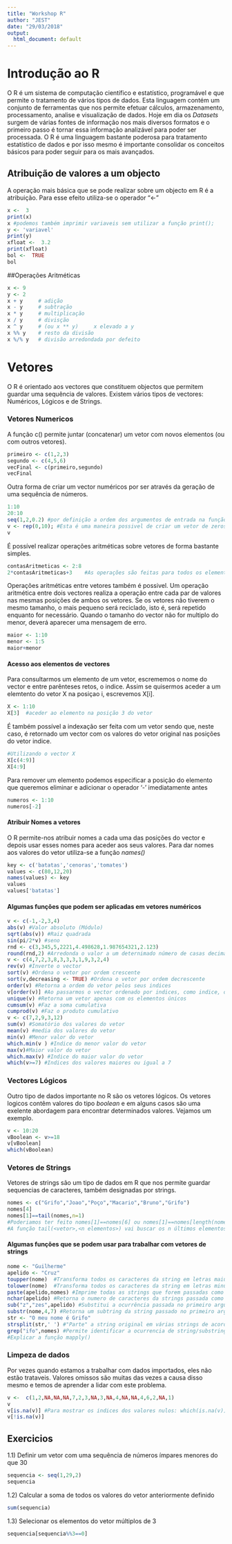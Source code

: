 ```yaml
---
title: "Workshop R"
author: "JEST"
date: "29/03/2018"
output:
  html_document: default
---
```


# Introdução ao R
  O R é um sistema de computação científico e estatístico, programável e que permite o tratamento de vários tipos de dados. Esta linguagem contém um conjunto de ferramentas que nos permite efetuar cálculos, armazenamento, processamento, analise e visualização de dados. 
  Hoje em dia os _Datasets_ surgem de várias fontes de informação nos mais diversos formatos e o primeiro passo é tornar essa informação analizável para poder ser processada.
  O R é uma linguagem bastante poderosa para tratamento estatístico de dados e por isso mesmo é importante consolidar os conceitos básicos para poder seguir para os mais avançados.

## Atribuição de valores a um objecto
A operação mais básica que se pode realizar sobre um objecto em R é a atribuição. Para esse efeito utiliza-se o operador "<-"
```r
x <-  3
print(x)
x #podemos também imprimir variaveis sem utilizar a função print();
y <- 'variavel'
print(y)
xfloat <-  3.2
print(xfloat)
bol <-  TRUE
bol
```

##Operações Aritméticas

```r
x <- 9
y <- 2
x + y 	  # adição
x - y 	  # subtração
x * y 	  # multiplicação
x / y 	  # divisção
x ^ y     # (ou x ** y) 	x elevado a y
x %% y 	  # resto da divisão
x %/% y   # divisão arredondada por defeito
```

# Vetores 
O R é orientado aos vectores que constituem objectos que permitem guardar uma sequência de valores. Existem vários tipos de vectores: Numéricos, Lógicos e de Strings.

### Vetores Numericos
A função c() permite juntar (concatenar) um vetor com novos elementos (ou com outros vetores).
```r
primeiro <- c(1,2,3)
segundo <- c(4,5,6)
vecFinal <- c(primeiro,segundo)
vecFinal
```
Outra forma de criar um vector numéricos por ser através da geração de uma sequência de números. 
```r
1:10
20:10
seq(1,2,0.2) #por definição a ordem dos argumentos de entrada na função seq é: from, to, by. Se especificarmos estes argumentos podemos trocar a ordem. Exemplo: seq(by=0.1,to=2,from=1). Se não especificarmos o passo (by), por definição é 1.
v <- rep(0,10); #Esta é uma maneira possivel de criar um vetor de zeros. No primeiro argumento indicamos o numeros que queremos repetir e no segundo argumento indicamos quantas vezes queremos repetir.
v
```
É possível realizar operações aritméticas sobre vetores de forma bastante simples.
```r
contasAritmeticas <- 2:8
2*contasAritmeticas+3    #As operações são feitas para todos os elementos do vetor
```
Operações aritméticas entre vetores também é possivel. Um operação aritmética entre dois vectores realiza a operação entre cada par de valores nas mesmas posições de ambos os vetores. Se os vetores não tiverem o mesmo tamanho, o mais pequeno será reciclado, isto é, será repetido enquanto for necessário. Quando o tamanho do vector não for multiplo do menor, deverá aparecer uma mensagem de erro.
```r
maior <- 1:10
menor <- 1:5
maior+menor
```
#### Acesso aos elementos de vectores
Para consultarmos um elemento de um vetor, escrememos o nome do vector e entre parênteses retos, o indice. Assim se quisermos aceder a um elemtento do vetor X na posiçao i, escrevemos X[i].
```r
X <- 1:10
X[3]  #aceder ao elemento na posição 3 do vetor
```
É também possível a indexação ser feita com um vetor sendo que, neste caso, é retornado um vector com os valores do vetor original nas posições do vetor indice.
```r
#Utilizando o vector X
X[c(4:9)]
X[4:9]  
```
Para remover um elemento podemos especificar a posição do elemento que queremos eliminar e adicionar o operador '-' imediatamente antes
```r
numeros <- 1:10
numeros[-2]
```
#### Atribuir Nomes a vetores
O R permite-nos atribuir nomes a cada uma das posições do vector e depois usar esses nomes para aceder aos seus valores. Para dar nomes aos valores do vetor utiliza-se a função _names()_ 
```r
key <- c('batatas','cenoras','tomates')
values <- c(80,12,20)
names(values) <- key
values
values['batatas']
```
#### Algumas funções que podem ser aplicadas em vetores numéricos
```r
v <- c(-1,-2,3,4)
abs(v) #Valor absoluto (Módulo)
sqrt(abs(v)) #Raiz quadrada
sin(pi/2*v) #seno
rnd <- c(3,345,5,2221,4.498628,1.987654321,2.123)
round(rnd,2) #Arredonda o valor a um deternimado número de casas decimais a definir pelo segundo argumento. Se o número de casas decimais não for indicado, por definição o R arredonda para o número inteiro.
v <- c(4,7,2,3,8,3,3,3,1,9,3,2,4)
rev(v) #Inverte o vector
sort(v) #Ordena o vetor por ordem crescente
sort(v,decreasing <- TRUE) #Ordena o vetor por ordem decrescente
order(v) #Retorna a ordem do vetor pelos seus indices
v[order(v)] #Ao passarmos o vector ordenado por indices, como indice, o resultado vai ser o vector ordenado.
unique(v) #Retorna um vetor apenas com os elementos únicos
cumsum(v) #Faz a soma cumulativa
cumprod(v) #Faz o produto cumulativo
v <- c(7,2,9,3,12)
sum(v) #Somatório dos valores do vetor
mean(v) #media dos valores do vetor
min(v) #Menor valor do vetor
which.min(v ) #Indice do menor valor do vetor
max(v)#Maior valor do vetor
which.max(v) #Indice do maior valor do vetor
which(v>=7) #Indices dos valores maiores ou igual a 7
```
### Vectores Lógicos
Outro tipo de dados importante no R são os vetores lógicos. Os vetores logicos contêm valores do tipo _boolean_ e em alguns casos são uma exelente abordagem para encontrar determinados valores. Vejamos um exemplo.
```r
v <- 10:20
vBoolean <- v>=18
v[vBoolean]
which(vBoolean)
```
### Vetores de Strings
Vetores de strings são um tipo de dados em R que nos permite guardar sequencias de caracteres, também designadas por strings.
```r
nomes <- c("Grifo","Joao","Poço","Macario","Bruno","Grifo")
nomes[4]
nomes[1]==tail(nomes,n=1)
#Poderiamos ter feito nomes[1]==nomes[6] ou nomes[1]==nomes[length(nomes)]
#A função tail(<vetor>,<n elementos>) vai buscar os n últimos elementos ao vetor indicado
```
#### Algumas funções que se podem usar para trabalhar com vetores de strings
```r
nome <- "Guilherme"
apelido <- "Cruz"
toupper(nome)  #Transforma todos os caracteres da string em letras maiúsculas
tolower(nome)  #Transforma todos os caracteres da string em letras minúsculas
paste(apelido,nomes) #Imprime todas as strings que forem passadas como argumento
nchar(apelido) #Retorna o numero de caracteres da strings passada como argumento
sub("z","zes",apelido) #Substitui a ocurrência passada no primeiro argumento pela string passada no segundo argumento, apenas uma vez. A função gsub() faz o mesmo mas para todas as ocurrências
substr(nome,4,7) #Retorna um subtring da string passado no primeiro argumento. O recorte é feito desde a posição do caracter passada no segundo argumento até à posição passada no ultimo argumento
str <- "O meu nome é Grifo"
strsplit(str,' ') #"Parte" a string original em várias strings de acordo com o separador indicado no segundo argumento de entrade.
grep("ifo",nomes) #Permite identificar a ocurrencia de string/substrings no vetor passado como segundo argumento
#Explicar a função mapply()
```
### Limpeza de dados
Por vezes quando estamos a trabalhar com dados importados, eles não estão trataveis. Valores omissos são muitas das vezes a causa disso mesmo e temos de aprender a lidar com este problema.
```r
v <-  c(1,2,NA,NA,NA,7,2,3,NA,3,NA,4,NA,NA,4,6,2,NA,1)
v
v[is.na(v)] #Para mostrar os indices dos valores nulos: which(is.na(v))
v[!is.na(v)]
```
## Exercicios
1.1) Definir um vetor com uma sequência de números ímpares menores do que 30
```r
sequencia <- seq(1,29,2)
sequencia
```
1.2) Calcular a soma de todos os valores do vetor anteriormente definido
```r
sum(sequencia)
```
1.3) Selecionar os elementos do vetor múltiplos de 3
```r
sequencia[sequencia%%3==0]
```


  